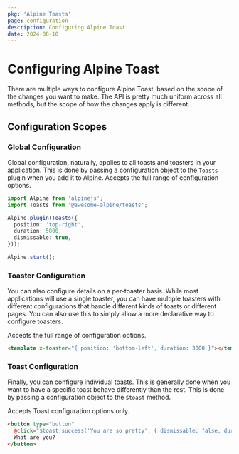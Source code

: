 ```yaml
---
pkg: 'Alpine Toasts'
page: configuration
description: Configuring Alpine Toast
date: 2024-08-10
---
```


# Configuring Alpine Toast

There are multiple ways to configure Alpine Toast, based on the scope of the changes you want to make. The API is pretty much uniform across all methods, but the scope of how the changes apply is different.

## Configuration Scopes

### Global Configuration

Global configuration, naturally, applies to all toasts and toasters in your application. This is done by passing a configuration object to the `Toasts` plugin when you add it to Alpine. Accepts the full range of configuration options.

```ts
import Alpine from 'alpinejs';
import Toasts from '@awesome-alpine/toasts';

Alpine.plugin(Toasts({
  position: 'top-right',
  duration: 5000,
  dismissable: true,
}));

Alpine.start();
```

### Toaster Configuration

You can also configure details on a per-toaster basis. While most applications will use a single toaster, you can have multiple toasters with different configurations that handle different kinds of toasts or different pages. You can also use this to simply allow a more declarative way to configure toasters.

Accepts the full range of configuration options.

```html
<template x-toaster="{ position: 'bottom-left', duration: 3000 }"></template>
```

### Toast Configuration

Finally, you can configure individual toasts. This is generally done when you want to have a specific toast behave differently than the rest. This is done by passing a configuration object to the `$toast` method.

Accepts Toast configuration options only.

```html
<button type="button"
  @click="$toast.success('You are so pretty', { dismissable: false, duration: 10_000 })">
  What are you?
</button>
```
